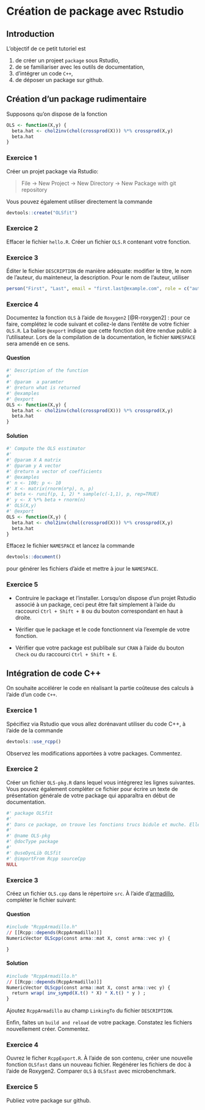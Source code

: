 # Création de package avec Rstudio {#packages}



## Introduction

L'objectif de ce petit tutoriel est 

1. de créer un projeet `package` sous Rstudio,
2. de se familiariser avec les outils de documentation, 
3. d'intégrer un code `C++`,
4. de déposer un package sur github.

## Création d'un package rudimentaire

Supposons qu'on dispose de la fonction 

```r
OLS <- function(X,y) {
  beta.hat <- chol2inv(chol(crossprod(X))) %*% crossprod(X,y)
  beta.hat
}
```

### Exercice 1

Créer un projet package via Rstudio: 

  > File -> New Project -> New Directory -> New Package with git repository

Vous pouvez également utiliser directement la commande

```r
devtools::create("OLSfit")
```

### Exercice 2

Effacer le fichier `hello.R`. Créer un fichier `OLS.R` contenant votre fonction.

### Exercice 3

Éditer le fichier `DESCRIPTION` de manière adéquate: modifier le titre, le nom de l'auteur, du mainteneur, la description.  Pour le nom de l'auteur, utiliser

```r
person("First", "Last", email = "first.last@example.com", role = c("aut", "cre"))
```

### Exercice 4

Documentez la fonction `OLS` à l'aide de `Roxygen2` [@R-roxygen2] : pour ce faire, complétez le code suivant et collez-le dans l'entête de votre fichier `OLS.R`. La balise `@export` indique que cette fonction doit être rendue public à l'utilisateur. Lors de la compilation de la documentation, le fichier `NAMESPACE` sera amendé en ce sens.

#### Question {-}

```r
#' Description of the function
#' 
#' @param  a paramter
#' @return what is returned
#' @examples
#' @export 
OLS <- function(X,y) {
  beta.hat <- chol2inv(chol(crossprod(X))) %*% crossprod(X,y)
  beta.hat
}
```

#### Solution {-}

```r
#' Compute the OLS esstimator
#' 
#' @param X A matrix
#' @param y A vector
#' @return a vector of coefficients
#' @examples
#' n <- 100; p <- 10
#' X <- matrix(rnorm(n*p), n, p)
#' beta <- runif(p, 1, 2) * sample(c(-1,1), p, rep=TRUE)
#' y <- X %*% beta + rnorm(n) 
#' OLS(X,y)
#' @export
OLS <- function(X,y) {
  beta.hat <- chol2inv(chol(crossprod(X))) %*% crossprod(X,y)
  beta.hat
}
```

Effacez le fichier `NAMESPACE` et lancez la commande 

```r
devtools::document()
```

pour générer les fichiers d'aide et mettre à jour le `NAMESPACE`.

### Exercice 5

  * Contruire le package et l'installer. Lorsqu'on dispose d'un projet Rstudio associé à un package, ceci peut être fait simplement à l'aide du raccourci `Ctrl + Shift + B` ou du bouton correspondant en haut à droite.

  * Vérifier que le package et le code fonctionnent via l'exemple de votre fonction.

  * Vérifier que votre package est publibale sur `CRAN` à l'aide du bouton `Check` ou du raccourci `Ctrl + Shift + E`.
  
## Intégration de code C++

On souhaite accélérer le code en réalisant la partie coûteuse des calculs à l'aide d'un code `C++`.

### Exercice 1

Spécifiez via Rstudio que vous allez dorénavant utiliser du code C++, à l'aide de la commande 

```r
devtools::use_rcpp()
```

Observez les modifications apportées à votre packages. Commentez.

### Exercice 2 

Créer un fichier `OLS-pkg.R` dans lequel vous intégrerez les lignes suivantes. Vous pouvez également compléter ce fichier pour écrire un texte de présentation générale de votre package qui apparaîtra en début de documentation.

```r
#' package OLSfit
#' 
#' Dans ce package, on trouve les fonctions trucs bidule et muche. Elles font ceci et cela. Les classes d'objets Robert et MItchoum font etc.
#' 
#' @name OLS-pkg
#' @docType package
#'
#' @useDynLib OLSfit
#' @importFrom Rcpp sourceCpp
NULL
```

### Exercice 3

Créez un fichier `OLS.cpp` dans le répertoire `src`. À l'aide d'[armadillo](http://arma.sourceforge.net), compléter le fichier suivant: 

#### Question {-}

```r
#include "RcppArmadillo.h"
// [[Rcpp::depends(RcppArmadillo)]]
NumericVector OLScpp(const arma::mat X, const arma::vec y) {

}
```


#### Solution {-}

```r
#include "RcppArmadillo.h"
// [[Rcpp::depends(RcppArmadillo)]]
NumericVector OLScpp(const arma::mat X, const arma::vec y) {
  return wrap( inv_sympd(X.t() * X) * X.t() * y ) ;
}
```

Ajoutez `RcppArmadillo` au champ `LinkingTo` du fichier `DESCRIPTION`.

Enfin, faites un `build and reload` de votre package. Constatez les fichiers nouvellement créer. Commentez.

### Exercice 4

Ouvrez le ficher `RcppExport.R`. À l'aide de son contenu, créer une nouvelle fonction `OLSfast` dans un nouveau fichier. Regénérer les fichiers de doc à l'aide de Roxygen2. Comparer `OLS` à `OLSfast` avec microbenchmark.

### Exercice 5

Publiez votre package sur github.
